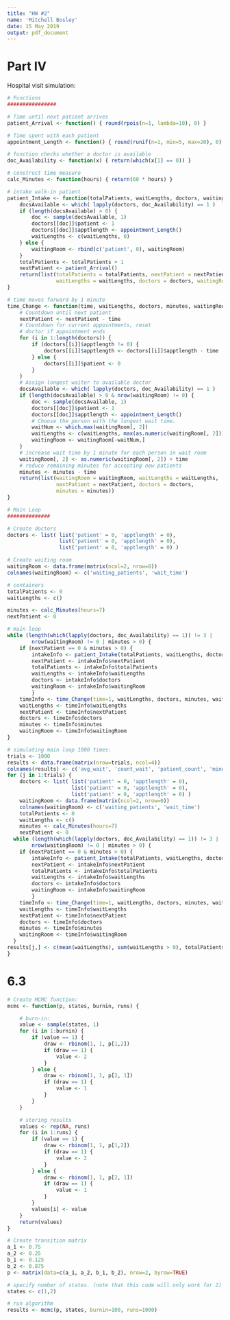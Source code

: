 ```yaml
---
title: "HW #2"
name: 'Mitchell Bosley'
date: 15 May 2019
output: pdf_document
---
```


# Part IV

Hospital visit simulation:

```r

# Functions
################

# Time until next patient arrives
patient_Arrival <- function() { round(rpois(n=1, lambda=10), 0) }

# Time spent with each patient
appointment_Length <- function() { round(runif(n=1, min=5, max=20), 0) }

# function checks whether a doctor is available
doc_Availability <- function(x) { return(which(x[1] == 0)) }

# construct time measure
calc_Minutes <- function(hours) { return(60 * hours) }

# intake walk-in patient
patient_Intake <- function(totalPatients, waitLengths, doctors, waitingRoom) {
    docsAvailable <- which( lapply(doctors, doc_Availability) == 1 )
    if (length(docsAvailable) > 0) {
        doc <- sample(docsAvailable, 1)
        doctors[[doc]]$patient <- 1
        doctors[[doc]]$apptlength <- appointment_Length()
        waitLengths <- c(waitLengths, 0)
    } else {
        waitingRoom <- rbind(c('patient', 0), waitingRoom)
    }
    totalPatients <- totalPatients + 1
    nextPatient <- patient_Arrival()
    return(list(totalPatients = totalPatients, nextPatient = nextPatient,
                waitLengths = waitLengths, doctors = doctors, waitingRoom = waitingRoom))
}

# time moves forward by 1 minute
time_Change <- function(time, waitLengths, doctors, minutes, waitingRoom) {
    # Countdown until next patient
    nextPatient <- nextPatient - time
    # Countdown for current appointments, reset
    # doctor if appointment ends
    for (i in 1:length(doctors)) {
        if (doctors[[i]]$apptlength != 0) {
            doctors[[i]]$apptlength <- doctors[[i]]$apptlength - time
        } else {
            doctors[[i]]$patient <- 0
        }
    }
    # Assign longest waiter to available doctor
    docsAvailable <- which( lapply(doctors, doc_Availability) == 1 )
    if (length(docsAvailable) > 0 & nrow(waitingRoom) != 0) {
        doc <- sample(docsAvailable, 1)
        doctors[[doc]]$patient <- 1
        doctors[[doc]]$apptlength <- appointment_Length()
        # Choose the person with the longest wait time.
        waitNum <- which.max(waitingRoom[, 2])
        waitLengths <- c(waitLengths, max(as.numeric(waitingRoom[, 2])))
        waitingRoom <- waitingRoom[-waitNum,]
    }
    # increase wait time by 1 minute for each person in wait room
    waitingRoom[, 2] <- as.numeric(waitingRoom[, 2]) + time
    # reduce remaining minutes for accepting new patients
    minutes <- minutes - time
    return(list(waitingRoom = waitingRoom, waitLengths = waitLengths,
                nextPatient = nextPatient, doctors = doctors,
                minutes = minutes))
}

# Main Loop
##############

# Create doctors
doctors <- list( list('patient' = 0, 'apptlength' = 0),
                 list('patient' = 0, 'apptlength' = 0),
                 list('patient' = 0, 'apptlength' = 0) )

# Create waiting room
waitingRoom <- data.frame(matrix(ncol=2, nrow=0))
colnames(waitingRoom) <- c('waiting_patients', 'wait_time')

# containers
totalPatients <- 0
waitLengths <- c()

minutes <- calc_Minutes(hours=7)
nextPatient <- 0

# main loop
while (length(which(lapply(doctors, doc_Availability) == 1)) != 3 |
        nrow(waitingRoom) != 0 | minutes > 0) {
    if (nextPatient == 0 & minutes > 0) {
        intakeInfo <- patient_Intake(totalPatients, waitLengths, doctors, waitingRoom)
        nextPatient <- intakeInfo$nextPatient
        totalPatients <- intakeInfo$totalPatients
        waitLengths <- intakeInfo$waitLengths
        doctors <- intakeInfo$doctors
        waitingRoom <- intakeInfo$waitingRoom
        }
    timeInfo <- time_Change(time=1, waitLengths, doctors, minutes, waitingRoom)
    waitLengths <- timeInfo$waitLengths
    nextPatient <- timeInfo$nextPatient
    doctors <- timeInfo$doctors
    minutes <- timeInfo$minutes
    waitingRoom <- timeInfo$waitingRoom
}

# simulating main loop 1000 times:
trials <- 1000
results <- data.frame(matrix(nrow=trials, ncol=4))
colnames(results) <- c('avg_wait', 'count_wait', 'patient_count', 'minutes_past')
for (j in 1:trials) {
    doctors <- list( list('patient' = 0, 'apptlength' = 0),
                     list('patient' = 0, 'apptlength' = 0),
                     list('patient' = 0, 'apptlength' = 0) )
    waitingRoom <- data.frame(matrix(ncol=2, nrow=0))
    colnames(waitingRoom) <- c('waiting_patients', 'wait_time')
    totalPatients <- 0
    waitLengths <- c()
    minutes <- calc_Minutes(hours=7)
    nextPatient <- 0
  while (length(which(lapply(doctors, doc_Availability) == 1)) != 3 |
        nrow(waitingRoom) != 0 | minutes > 0) {
    if (nextPatient == 0 & minutes > 0) {
        intakeInfo <- patient_Intake(totalPatients, waitLengths, doctors, waitingRoom)
        nextPatient <- intakeInfo$nextPatient
        totalPatients <- intakeInfo$totalPatients
        waitLengths <- intakeInfo$waitLengths
        doctors <- intakeInfo$doctors
        waitingRoom <- intakeInfo$waitingRoom
        }
    timeInfo <- time_Change(time=1, waitLengths, doctors, minutes, waitingRoom)
    waitLengths <- timeInfo$waitLengths
    nextPatient <- timeInfo$nextPatient
    doctors <- timeInfo$doctors
    minutes <- timeInfo$minutes
    waitingRoom <- timeInfo$waitingRoom
  }
results[j,] <- c(mean(waitLengths), sum(waitLengths > 0), totalPatients, abs(minutes))
}
```

# 6.3
```r
# Create MCMC function:
mcmc <- function(p, states, burnin, runs) {

    # burn-in:
    value <- sample(states, 1)
    for (i in 1:burnin) {
        if (value == 1) {
            draw <- rbinom(1, 1, p[1,2])
            if (draw == 1) {
                value <- 2 
            } 
        } else {
            draw <- rbinom(1, 1, p[2, 1])
            if (draw == 1) {
                value <- 1
            }
        }
    }

    # storing results
    values <- rep(NA, runs)
    for (i in 1:runs) {
        if (value == 1) {
            draw <- rbinom(1, 1, p[1,2])
            if (draw == 1) {
                value <- 2 
            }
        } else {
            draw <- rbinom(1, 1, p[2, 1])
            if (draw == 1) {
                value <- 1
            }
        }
        values[i] <- value
    }
    return(values)
}

# Create transition matrix
a_1 <- 0.75
a_2 <- 0.25
b_1 <- 0.125
b_2 <- 0.875
p <- matrix(data=c(a_1, a_2, b_1, b_2), nrow=2, byrow=TRUE)

# specify number of states. (note that this code will only work for 2)
states <- c(1,2)

# run algorithm
results <- mcmc(p, states, burnin=100, runs=1000)
```

